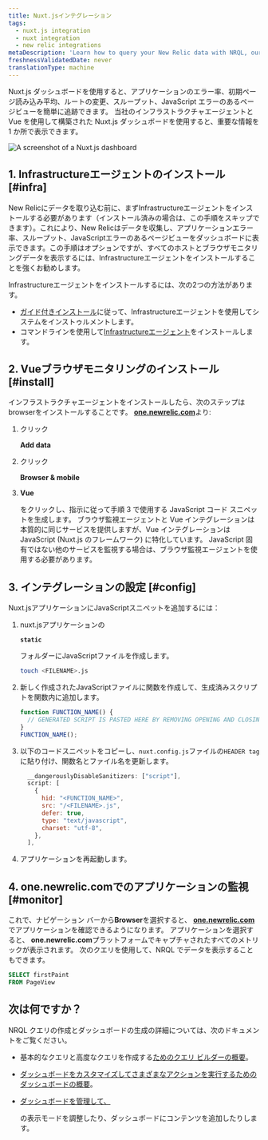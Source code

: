 ```yaml
---
title: Nuxt.jsインテグレーション
tags:
  - nuxt.js integration
  - nuxt integration
  - new relic integrations
metaDescription: 'Learn how to query your New Relic data with NRQL, our SQL-like query language.'
freshnessValidatedDate: never
translationType: machine
---
```



Nuxt.js ダッシュボードを使用すると、アプリケーションのエラー率、初期ページ読み込み平均、ルートの変更、スループット、JavaScript エラーのあるページビューを簡単に追跡できます。 当社のインフラストラクチャエージェントと Vue <InlinePopover type="browser"/>を使用して構築された Nuxt.js ダッシュボードを使用すると、重要な情報を 1 か所で表示できます。

<img
  title="Nuxt.js dashboard"
  alt="A screenshot of a Nuxt.js dashboard"
  src={nuxtjsdashboard}
/>

## 1. Infrastructureエージェントのインストール [#infra]

New Relicにデータを取り込む前に、まずInfrastructureエージェントをインストールする必要があります（インストール済みの場合は、この手順をスキップできます）。これにより、New Relicはデータを収集し、アプリケーションエラー率、スループット、JavaScriptエラーのあるページビューをダッシュボードに表示できます。この手順はオプションですが、すべてのホストとブラウザモニタリングデータを表示するには、Infrastructureエージェントをインストールすることを強くお勧めします。

Infrastructureエージェントをインストールするには、次の2つの方法があります。

* [ガイド付きインストール](https://one.newrelic.com/marketplace?state=607786be-99a9-fa66-4b67-3f7f3b9551d4)に従って、Infrastructureエージェントを使用してシステムをインストゥルメントします。
* コマンドラインを使用して[Infrastructureエージェント](/docs/infrastructure/install-infrastructure-agent/linux-installation/install-infrastructure-monitoring-agent-linux)をインストールします。

## 2. Vueブラウザモニタリングのインストール [#install]

インフラストラクチャエージェントをインストールしたら、次のステップはbrowserをインストールすることです。 <DNT>**[one.newrelic.com](https://one.newrelic.com)**</DNT>より:

1. クリック

   <DNT>**Add data**</DNT>

2. クリック

   <DNT>**Browser & mobile**</DNT>

3. <DNT>**Vue**</DNT>

   をクリックし、指示に従って手順 3 で使用する JavaScript コード スニペットを生成します。 ブラウザ監視エージェントと Vue インテグレーションは本質的に同じサービスを提供しますが、Vue インテグレーションは JavaScript (Nuxt.js のフレームワーク) に特化しています。 JavaScript 固有ではない他のサービスを監視する場合は、ブラウザ監視エージェントを使用する必要があります。

## 3. インテグレーションの設定 [#config]

Nuxt.jsアプリケーションにJavaScriptスニペットを追加するには：

1. nuxt.jsアプリケーションの

   <DNT>**`static`**</DNT>

   フォルダーにJavaScriptファイルを作成します。

   ```bash
   touch <FILENAME>.js
   ```

2. 新しく作成されたJavaScriptファイルに関数を作成して、生成済みスクリプトを関数内に追加します。

   ```js
   function FUNCTION_NAME() {
     // GENERATED SCRIPT IS PASTED HERE BY REMOVING OPENING AND CLOSING <script> TAGS>
   }
   FUNCTION_NAME();
   ```

3. 以下のコードスニペットをコピーし、`nuxt.config.js`ファイルの`HEADER tag`に貼り付け、関数名とファイル名を更新します。

   ```js
     __dangerouslyDisableSanitizers: ["script"],
     script: [
       {
         hid: "<FUNCTION_NAME>",
         src: "/<FILENAME>.js",
         defer: true,
         type: "text/javascript",
         charset: "utf-8",
       },
     ],
   ```

4. アプリケーションを再起動します。

## 4. one.newrelic.comでのアプリケーションの監視 [#monitor]

これで、ナビゲーション バーから<DNT>**Browser**</DNT>を選択すると、 <DNT>**[one.newrelic.com](https://one.newrelic.com)**</DNT>でアプリケーションを確認できるようになります。 アプリケーションを選択すると、 <DNT>**one.newrelic.com**</DNT>プラットフォームでキャプチャされたすべてのメトリックが表示されます。 次のクエリを使用して、NRQL でデータを表示することもできます。

```sql
SELECT firstPaint 
FROM PageView
```

## 次は何ですか？

NRQL クエリの作成とダッシュボードの生成の詳細については、次のドキュメントをご覧ください。

* 基本的なクエリと高度なクエリを作成する[ためのクエリ ビルダーの概要](/docs/query-your-data/explore-query-data/query-builder/introduction-query-builder)。

* [ダッシュボードをカスタマイズしてさまざまなアクションを実行するためのダッシュボードの概要](/docs/query-your-data/explore-query-data/dashboards/introduction-dashboards)。

* [ダッシュボードを管理して、](/docs/query-your-data/explore-query-data/dashboards/manage-your-dashboard)

  <InlinePopover type="dashboards"/>

  の表示モードを調整したり、ダッシュボードにコンテンツを追加したりします。